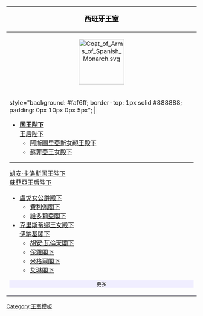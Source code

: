 {| class="infobox" style="background: #faf6ff; border: 1px solid #888888; width: 20em; text-align: left; font-size: 88%"
|-
! style="color: #000000; font-size: 1.15em; padding: 0px 0px 4px 0px; text-align:center" valign="top" | '''西班牙王室'''
|-
| style="padding: 0px 0px {{#if:{{{1|}}}|1|6}}px 0px; text-align:center" | [[File:Coat of Arms of Spanish Monarch.svg|120px]]<br>
|-  
| style="background: #faf6ff; border-top: 1px solid #888888; padding: 0px 10px 0px 5px"; |
*'''[[費利佩六世|国王陛下]]'''<br/>[[莱蒂西亚 (西班牙王后)|王后陛下]]
**[[萊昂諾爾 (阿斯圖里亞斯女親王)|阿斯圖里亞斯女親王殿下]]
**[[蘇菲亞 (西班牙王女)|蘇菲亞王女殿下]]
----
[[胡安·卡洛斯一世|胡安·卡洛斯国王陛下]]<br/>[[索菲亚 (西班牙王后)|蘇菲亞王后陛下]]
*[[艾蓮娜 (西班牙王女)|盧戈女公爵殿下]]
**[[費利佩·德·馬利查勒|費利佩閣下]]
**[[維多莉亞·德·馬利查勒|維多莉亞閣下]]
*[[克里斯蒂娜 (西班牙王女)|克里斯蒂娜王女殿下]]<br/>[[伊納基·烏丹加林|伊納基閣下]]
**[[胡安·瓦倫天·烏丹加林|胡安·瓦倫天閣下]]
**[[保羅·烏丹加林|保羅閣下]]
**[[米格爾·烏丹加林|米格爾閣下]]
**[[艾琳·烏丹加林|艾琳閣下]]
<center><div style="clear: both; width: 100%; padding: 0; text-align: left; border: none;" class="NavFrame">
<div style="background: #f0eeff; text-align: center; border: none" class="NavHead"><small>更多</small></div>
<div class="NavContent" style="display:none;">
----
*[[瑪格麗塔·德·波旁|索里亞女公爵殿下]]<br>[[卡洛斯·蘇里塔|索里亞公爵閣下]]<br>
*[[安妮公主 (卡拉布里亞公爵夫人)|卡拉布里亞公爵太夫人殿下]]
----
|-
! style="background: #f0eeff; border-top: 1px solid #aaaaaa; padding: 1px 5px 0px 0px; text-align: right;" | {{navbar|Spanish Royal Family|mini=1}}
|}<noinclude>
[[Category:王室模板]]
</noinclude>